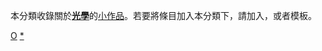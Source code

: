 {{Catnav|頁面分類|自然科学|物理学|光學}}
{{hiddencat}}
{{WPSS-cat}}
本分類收錄關於'''[[光學|光學]]'''的[[Wikipedia:小作品|小作品]]。若要將條目加入本分類下，請加入'''{{tl|Optics-stub}}'''，或者'''{{tl|光學小作品}}'''模板。

[[Category:物理小作品|O]]
[[Category:光學|*]]